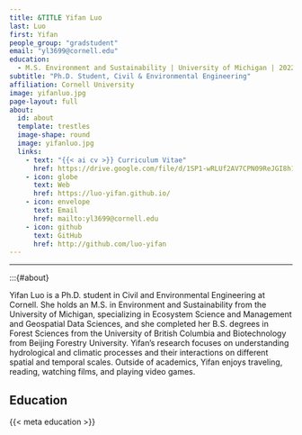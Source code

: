 ```yaml
---
title: &TITLE Yifan Luo
last: Luo
first: Yifan
people_group: "gradstudent"
email: "yl3699@cornell.edu"
education:
  - M.S. Environment and Sustainability | University of Michigan | 2022 <br> B.S. Forest Sciences | University of British Columbia | 2020 <br> B.S. Biotechnology | Beijing Forestry University | 2020
subtitle: "Ph.D. Student, Civil & Environmental Engineering"
affiliation: Cornell University
image: yifanluo.jpg
page-layout: full
about: 
  id: about
  template: trestles
  image-shape: round
  image: yifanluo.jpg
  links:
    - text: "{{< ai cv >}} Curriculum Vitae"
      href: https://drive.google.com/file/d/1SP1-wRLUf2AV7CPN09ReJGI8h1FIApBW/view?usp=sharing
    - icon: globe
      text: Web
      href: https://luo-yifan.github.io/
    - icon: envelope
      text: Email
      href: mailto:yl3699@cornell.edu
    - icon: github
      text: GitHub 
      href: http://github.com/luo-yifan
---
```


<hr>

:::{#about}

Yifan Luo is a Ph.D. student in Civil and Environmental Engineering at Cornell. She holds an M.S. in Environment and Sustainability from the University of Michigan, specializing in Ecosystem Science and Management and Geospatial Data Sciences, and she completed her B.S. degrees in Forest Sciences from the University of British Columbia and Biotechnology from Beijing Forestry University. Yifan’s research focuses on understanding hydrological and climatic processes and their interactions on different spatial and temporal scales. Outside of academics, Yifan enjoys traveling, reading, watching films, and playing video games.


## Education


{{< meta education >}}

<br>
